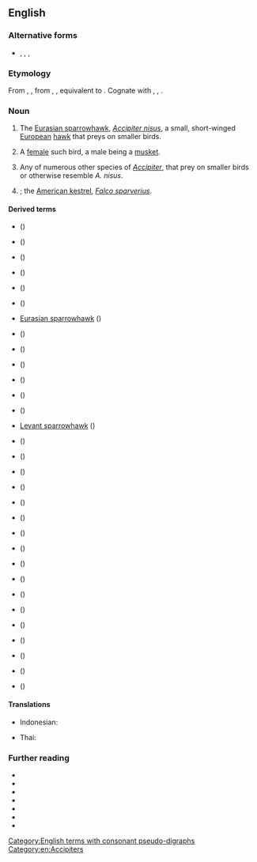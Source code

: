 {{also|sparrow hawk}}
==English==
{{wikipedia|dab=Sparrowhawk (disambiguation)}}

===Alternative forms===
* {{l|en|sparrow-hawk}}, {{l|en|sparrow hawk}}, {{l|en|sparhawk}}, {{l|en|spar-hawk}}

===Etymology===
{{PIE root|en|keh₂p}}
From {{etyl|enm|en}} {{m|enm|sparhauk}}, {{m|enm|sperhauk}}, from {{etyl|ang|en}} {{m|ang|spearhafoc}}, {{m|ang|spearhabuc||sparrow-hawk}}, equivalent to {{compound|en|sparrow|hawk}}. Cognate with {{cog|da|spurvehøg||sparrowhawk}}, {{cog|sv|sparvhök||sparrowhawk}}, {{cog|is|sparrhaukur||sparrowhawk}}.

===Noun===
{{en-noun}}

# The [[Eurasian sparrowhawk]], ''[[Accipiter nisus]]'', a small, short-winged [[European]] [[hawk]] that preys on smaller birds.
# {{lb|en|falconry}} A [[female]] such bird, a male being a [[musket]].
# Any of numerous other species of ''[[Accipiter]]'', that prey on smaller birds or otherwise resemble ''A. nisus''.
# {{alternative form of|en|sparrow hawk}}; the [[American kestrel]], ''[[Falco sparverius]]''.

====Derived terms====
{{rel-top|terms derived from sparrowhawk}}
* {{vern|African little sparrowhawk}} (''{{ll|mul|Accipiter minullus}}'')
* {{vern|American sparrowhawk}} (''{{ll|mul|Falco sparverius}}'')
* {{vern|black sparrowhawk}} (''{{ll|mul|Accipiter melanoleucus}}'')
* {{l|en|chestnut-flanked sparrowhawk}} (''{{ll|mul|Accipiter castanilius}}'')
* {{vern|Chinese sparrowhawk}} (''{{ll|mul|Accipiter soloensis}}'')
* {{vern|collared sparrowhawk}} (''{{ll|mul|Accipiter cirrocephalus}}'')
* [[Eurasian sparrowhawk]] (''{{ll|mul|Accipiter nisus}}'')
* {{vern|dwarf sparrowhawk}} (''{{ll|mul|Accipiter nanus}}'')
* {{vern|Frances’s sparrowhawk}} (''{{ll|mul|Accipiter francesiae}}'')
* {{vern|great sparrowhawk}} (''{{ll|mul|Accipiter melanoleucus}}'')
* {{vern|Hilgert's sparrowhawk}} (''{{ll|mul|Accipiter ovampensis}}'')
* {{vern|imitator sparrowhawk}} (''{{ll|mul|Accipiter imitator}}'')
* {{vern|Japanese sparrowhawk}} (''{{ll|mul|Accipiter gularis}}'')
* [[Levant sparrowhawk]] (''{{ll|mul|Accipiter brevipes}}'')
* {{vern|little sparrowhawk}} (''{{ll|mul|Accipiter minullus}}'')
* {{vern|Madagascan sparrowhawk}} (''{{ll|mul|Accipiter madagascariensis}}'')
* {{vern|New Britain sparrowhawk}} (''{{ll|mul|Accipiter brachyurus}}'')
{{rel-mid}}
* {{vern|Nicobar sparrowhawk}} (''{{ll|mul|Accipiter butleri}}'')
* {{vern|northern sparrowhawk}} (''{{ll|mul|Accipiter nisus}}'')
* {{vern|Ovambo sparrowhawk}} (''{{ll|mul|Accipiter ovampensis}}'')
* {{vern|red-legged sparrowhawk}} (''{{ll|mul|Accipiter erythropus}}'')
* {{vern|red-thighed sparrowhawk}} (''{{ll|mul|Accipiter erythropus}}'')
* {{vern|rufous-breasted sparrowhawk}} (''{{ll|mul|Accipiter rufiventris}}'')
* {{vern|rufous-chested sparrowhawk}} (''{{ll|mul|Accipiter rufiventris}}'')
* {{vern|rufous-necked sparrowhawk}} (''{{ll|mul|Accipiter erythrauchen}}'')
* {{vern|slaty-backed sparrowhawk}} (''{{ll|mul|Accipiter luteoschistaceus}}'')
* {{vern|slaty-mantled sparrowhawk}} (''{{ll|mul|Accipiter luteoschistaceus}}'')
* {{vern|small sparrowhawk}} (''{{ll|mul|Accipiter nanus}}'')
* {{vern|spot-tailed sparrowhawk}} (''{{ll|mul|Accipiter trinotatus}}'')
* {{vern|vinous-breasted sparrowhawk}} (''{{ll|mul|Accipiter rhodogaster}}'')
* {{vern|western little sparrowhawk}} (''{{ll|mul|Accipiter erythropus}}'')
{{rel-bottom}}

====Translations====
{{trans-see|Eurasian sparrowhawk}}

{{trans-top|any of many other species of ''Accipiter''}}
* Indonesian: {{t|id|elang-alap}}
{{trans-mid}}
* Thai: {{t-needed|th}}
{{trans-bottom}}

===Further reading===
* {{pedia|Sparrowhawk}}
* {{pedia|Eurasian sparrowhawk}}
* {{pedialite|American kestrel}}
* {{specieslite|Accipiter nisus|i=1}}
* {{specieslite|Falco sparverius|i=1}}
* {{comcatlite|Accipiter nisus|i=1}}
* {{comcatlite|Falco sparverius|i=1}}

[[Category:English terms with consonant pseudo-digraphs]]
[[Category:en:Accipiters]]